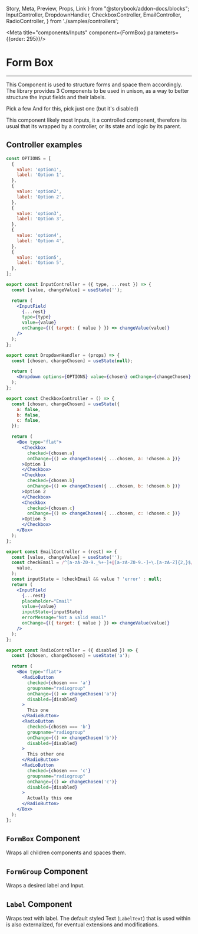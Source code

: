   Story,
  Meta,
  Preview,
  Props,
  Link
} from "@storybook/addon-docs/blocks";
  InputController,
  DropdownHandler,
  CheckboxController,
  EmailController,
  RadioController,
} from './samples/controllers';

<Meta title="components/Inputs" component={FormBox}  parameters={{order: 295}}/>

# Form Box

<hr />

This Component is used to structure forms and space them accordingly. The library provides 3 Components to be used in unison, as a way to better structure the input fields and their labels.

<Preview withSource="open">
  <Story name="Form Box">
      <FormBox style={{ width: '32rem' }}>
        <FormGroup>
          <InputController id="normal-input" label="Normal input" />
        </FormGroup>
        <FormGroup>
          <InputController id="normal-input" tooltip="Some piece of relevant info!" label="Input with tooltip" />
        </FormGroup>
        <FormGroup>
          <EmailController id="email-input" label="Input with Email Validation" />
        </FormGroup>
        <FormGroup>
          <InputController type="textarea" id="textarea" label="Text area input" />
        </FormGroup>
        <FormGroup>
          <DropdownHandler label="Dropdown input" />
        </FormGroup>
        <FormGroup>
          <Label>Pick a few</Label>
          <CheckboxController />
        </FormGroup>
        <FormGroup disabled>
          <Label>And for this, pick just one (but it's disabled)</Label>
          <RadioController />
        </FormGroup>
      </FormBox>
  </Story>
</Preview>

This component likely most Inputs, it a controlled component, therefore its usual that its wrapped
by a controller, or its state and logic by its parent.

## Controller examples
````jsx
const OPTIONS = [
  {
    value: 'option1',
    label: 'Option 1',
  },
  {
    value: 'option2',
    label: 'Option 2',
  },
  {
    value: 'option3',
    label: 'Option 3',
  },
  {
    value: 'option4',
    label: 'Option 4',
  },
  {
    value: 'option5',
    label: 'Option 5',
  },
];

export const InputController = ({ type, ...rest }) => {
  const [value, changeValue] = useState('');

  return (
    <InputField
      {...rest}
      type={type}
      value={value}
      onChange={({ target: { value } }) => changeValue(value)}
    />
  );
};

export const DropdownHandler = (props) => {
  const [chosen, changeChosen] = useState(null);

  return (
    <Dropdown options={OPTIONS} value={chosen} onChange={changeChosen} {...props} />
  );
};

export const CheckboxController = () => {
  const [chosen, changeChosen] = useState({
    a: false,
    b: false,
    c: false,
  });

  return (
    <Box type="flat">
      <Checkbox
        checked={chosen.a}
        onChange={() => changeChosen({ ...chosen, a: !chosen.a })}
      >Option 1
      </Checkbox>
      <Checkbox
        checked={chosen.b}
        onChange={() => changeChosen({ ...chosen, b: !chosen.b })}
      >Option 2
      </Checkbox>
      <Checkbox
        checked={chosen.c}
        onChange={() => changeChosen({ ...chosen, c: !chosen.c })}
      >Option 3
      </Checkbox>
    </Box>
  );
};

export const EmailController = (rest) => {
  const [value, changeValue] = useState('');
  const checkEmail = /^[a-zA-Z0-9._%+-]+@[a-zA-Z0-9.-]+\.[a-zA-Z]{2,}$/.test(
    value,
  );
  const inputState = !checkEmail && value ? 'error' : null;
  return (
    <InputField
      {...rest}
      placeholder="Email"
      value={value}
      inputState={inputState}
      errorMessage="Not a valid email"
      onChange={({ target: { value } }) => changeValue(value)}
    />
  );
};

export const RadioController = ({ disabled }) => {
  const [chosen, changeChosen] = useState('a');

  return (
    <Box type="flat">
      <RadioButton
        checked={chosen === 'a'}
        groupname="radiogroup"
        onChange={() => changeChosen('a')}
        disabled={disabled}
      >
        This one
      </RadioButton>
      <RadioButton
        checked={chosen === 'b'}
        groupname="radiogroup"
        onChange={() => changeChosen('b')}
        disabled={disabled}
      >
        This other one
      </RadioButton>
      <RadioButton
        checked={chosen === 'c'}
        groupname="radiogroup"
        onChange={() => changeChosen('c')}
        disabled={disabled}
      >
        Actually this one
      </RadioButton>
    </Box>
  );
};
````

## ```FormBox``` Component

Wraps all children components and spaces them.

<Props of={FormBox} />

## ```FormGroup``` Component

Wraps a desired label and Input.

<Props of={FormGroup} />

## ```Label``` Component

Wraps text with label. The default styled Text (```LabelText```) that is used within is also externalized, for eventual extensions and modifications.

<Props of={Label} />

